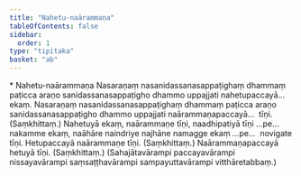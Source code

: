 ```yaml
---
title: "Nahetu-naārammaṇa"
tableOfContents: false
sidebar:
  order: 1
type: "tipitaka"
basket: "ab"
---
```



<DynamicBreadcrumb />

<Paragraph type="center">
* Nahetu-naārammaṇa
</Paragraph>

<Division number="139">

<Paragraph number="353">
Nasaraṇaṃ nasanidassanasappaṭighaṃ dhammaṃ paṭicca araṇo sanidassanasappaṭigho dhammo uppajjati nahetupaccayā…  ekaṃ.
</Paragraph>

<Paragraph number="354">
Nasaraṇaṃ nasanidassanasappaṭighaṃ dhammaṃ paṭicca araṇo sanidassanasappaṭigho dhammo uppajjati naārammaṇapaccayā…  tīṇi. (Saṃkhittaṃ.) Nahetuyā ekaṃ, naārammaṇe tīṇi, naadhipatiyā tīṇi …pe…  nakamme ekaṃ, naāhāre naindriye najhāne namagge ekaṃ …pe…  novigate tīṇi.
</Paragraph>

<Paragraph number="355">
Hetupaccayā naārammaṇe tīṇi. (Saṃkhittaṃ.)
</Paragraph>

<Paragraph number="356">
Naārammaṇapaccayā hetuyā tīṇi. (Saṃkhittaṃ.)
</Paragraph>

<Paragraph number="357">
(Sahajātavārampi paccayavārampi nissayavārampi saṃsaṭṭhavārampi sampayuttavārampi vitthāretabbaṃ.)
</Paragraph>
</Division>
